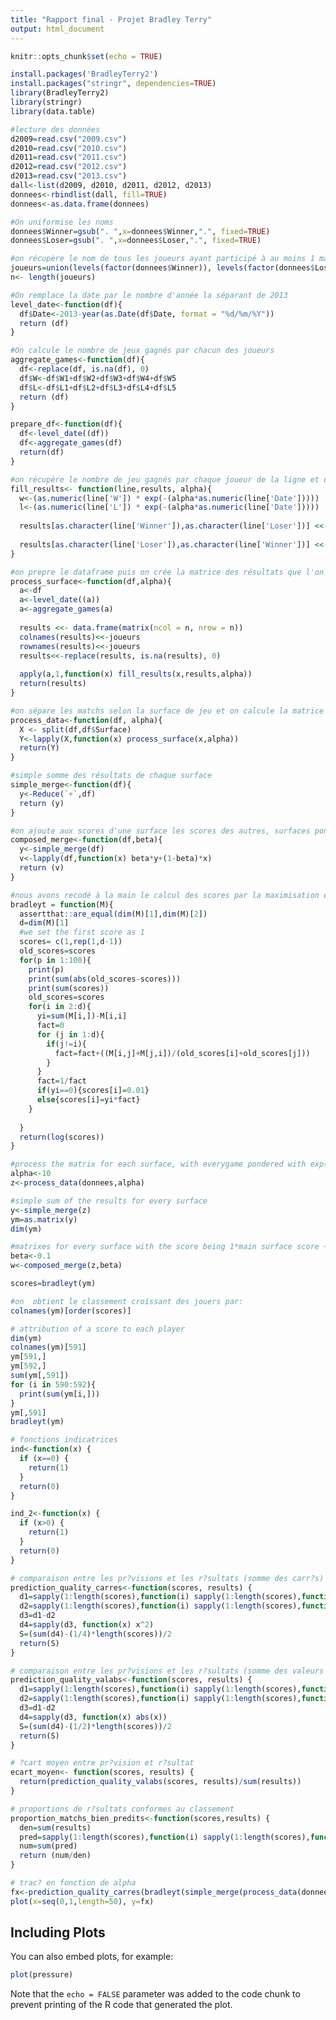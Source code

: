```yaml
---
title: "Rapport final - Projet Bradley Terry"
output: html_document
---
```


```r
knitr::opts_chunk$set(echo = TRUE)

```


```r
install.packages('BradleyTerry2')
install.packages("stringr", dependencies=TRUE)
library(BradleyTerry2)
library(stringr)
library(data.table)

#lecture des données
d2009=read.csv("2009.csv")
d2010=read.csv("2010.csv")
d2011=read.csv("2011.csv")
d2012=read.csv("2012.csv")
d2013=read.csv("2013.csv")
dall<-list(d2009, d2010, d2011, d2012, d2013)
donnees<-rbindlist(dall, fill=TRUE)
donnees<-as.data.frame(donnees)

#On uniformise les noms
donnees$Winner=gsub(". ",x=donnees$Winner,".", fixed=TRUE)
donnees$Loser=gsub(". ",x=donnees$Loser,".", fixed=TRUE)
```


```r
#on récupère le nom de tous les joueurs ayant participé à au moins 1 match et leur nombre
joueurs=union(levels(factor(donnees$Winner)), levels(factor(donnees$Loser)))
n<- length(joueurs)

#On remplace la date par le nombre d'année la séparant de 2013
level_date<-function(df){
  df$Date<-2013-year(as.Date(df$Date, format = "%d/%m/%Y"))
  return (df)
}

#On calcule le nombre de jeux gagnés par chacun des joueurs
aggregate_games<-function(df){
  df<-replace(df, is.na(df), 0)
  df$W<-df$W1+df$W2+df$W3+df$W4+df$W5
  df$L<-df$L1+df$L2+df$L3+df$L4+df$L5
  return (df)
}

prepare_df<-function(df){
  df<-level_date((df))
  df<-aggregate_games(df)
  return(df)
}

#on récupère le nombre de jeu gagnés par chaque joueur de la ligne et on les rajoute à la matrice des résultats, coefficienté par la décroissance exponentielle
fill_results<- function(line,results, alpha){
  w<-(as.numeric(line['W']) * exp(-(alpha*as.numeric(line['Date']))))
  l<-(as.numeric(line['L']) * exp(-(alpha*as.numeric(line['Date']))))
  
  results[as.character(line['Winner']),as.character(line['Loser'])] <<- as.numeric(results[as.character(line['Winner']),as.character(line['Loser'])]) + w
  
  results[as.character(line['Loser']),as.character(line['Winner'])] <<- as.numeric(results[as.character(line['Loser']),as.character(line['Winner'])]) + l
}

#on prepre le dataframe puis on crée la matrice des résultats que l'on remplie grace au apply
process_surface<-function(df,alpha){
  a<-df
  a<-level_date((a))
  a<-aggregate_games(a)
  
  results <<- data.frame(matrix(ncol = n, nrow = n))
  colnames(results)<<-joueurs
  rownames(results)<<-joueurs
  results<<-replace(results, is.na(results), 0)
  
  apply(a,1,function(x) fill_results(x,results,alpha))
  return(results)
}

#on sépare les matchs selon la surface de jeu et on calcule la matrice des résultats pour chacune des surfaces
process_data<-function(df, alpha){
  X <- split(df,df$Surface)
  Y<-lapply(X,function(x) process_surface(x,alpha))
  return(Y)
}

#simple somme des résultats de chaque surface
simple_merge<-function(df){
  y<-Reduce(`+`,df)
  return (y)
}

#on ajoute aux scores d'une surface les scores des autres, surfaces pondérés par beta
composed_merge<-function(df,beta){
  y<-simple_merge(df)
  v<-lapply(df,function(x) beta*y+(1-beta)*x)
  return (v)
}

#nous avons recodé à la main le calcul des scores par la maximisation de la vraissamblance
bradleyt = function(M){
  assertthat::are_equal(dim(M)[1],dim(M)[2])
  d=dim(M)[1]
  #we set the first score as 1
  scores= c(1,rep(1,d-1))
  old_scores=scores
  for(p in 1:100){
    print(p)
    print(sum(abs(old_scores-scores)))
    print(sum(scores))
    old_scores=scores
    for(i in 2:d){
      yi=sum(M[i,])-M[i,i]
      fact=0
      for (j in 1:d){
        if(j!=i){
          fact=fact+((M[i,j]+M[j,i])/(old_scores[i]+old_scores[j]))
        }
      }
      fact=1/fact
      if(yi==0){scores[i]=0.01}
      else{scores[i]=yi*fact}
    }
     
  }
  return(log(scores))
}
```


```r
#process the matrix for each surface, with everygame pondered with exp(-alpha*t) (t=nombre d'ann?es s?parant de l'ann?e actuelle)
alpha<-10
z<-process_data(donnees,alpha)

#simple sum of the results for every surface
y<-simple_merge(z)
ym=as.matrix(y)
dim(ym)

#matrixes for every surface with the score being 1*main surface score + Beta * (sum of other surfaces score). For example see w$Clay, w$Grass, w$Hard or w$Carpet
beta<-0.1
w<-composed_merge(z,beta)

scores=bradleyt(ym)

#on  obtient le classement croissant des jouers par:
colnames(ym)[order(scores)]

# attribution of a score to each player
dim(ym)
colnames(ym)[591]
ym[591,]
ym[592,]
sum(ym[,591])
for (i in 590:592){
  print(sum(ym[i,]))
}
ym[,591]
bradleyt(ym)

# fonctions indicatrices
ind<-function(x) {
  if (x==0) {
    return(1)
  }
  return(0)
}

ind_2<-function(x) {
  if (x>0) {
    return(1)
  }
  return(0)
}

# comparaison entre les pr?visions et les r?sultats (somme des carr?s)
prediction_quality_carres<-function(scores, results) {
  d1=sapply(1:length(scores),function(i) sapply(1:length(scores),function(j) (scores[i]/(scores[i]+ scores[j]))*(1-ind(results[i,j]+ results[j,i]))))
  d2=sapply(1:length(scores),function(i) sapply(1:length(scores),function(j) results[i,j]/(results[i,j]+ results[j,i]+ind(results[i,j]+ results[j,i]))))
  d3=d1-d2
  d4=sapply(d3, function(x) x^2)
  S=(sum(d4)-(1/4)*length(scores))/2 
  return(S)
}

# comparaison entre les pr?visions et les r?sultats (somme des valeurs absolues)
prediction_quality_valabs<-function(scores, results) {
  d1=sapply(1:length(scores),function(i) sapply(1:length(scores),function(j) (scores[i]/(scores[i]+ scores[j]))*(1-ind(results[i,j]+ results[j,i]))))
  d2=sapply(1:length(scores),function(i) sapply(1:length(scores),function(j) results[i,j]/(results[i,j]+ results[j,i]+ind(results[i,j]+ results[j,i]))))
  d3=d1-d2
  d4=sapply(d3, function(x) abs(x))
  S=(sum(d4)-(1/2)*length(scores))/2
  return(S)
}

# ?cart moyen entre pr?vision et r?sultat
ecart_moyen<- function(scores, results) {
  return(prediction_quality_valabs(scores, results)/sum(results))
}

# proportions de r?sultats conformes au classement
proportion_matchs_bien_predits<-function(scores,results) {
  den=sum(results)
  pred=sapply(1:length(scores),function(i) sapply(1:length(scores),function(j) results[i,j]*ind_2(scores[i]-scores[j])))
  num=sum(pred)
  return (num/den)
}

# trac? en fonction de alpha
fx<-prediction_quality_carres(bradleyt(simple_merge(process_data(donnees,x))),results)
plot(x=seq(0,1,length=50), y=fx)

```


## Including Plots

You can also embed plots, for example:

```r
plot(pressure)
```

Note that the `echo = FALSE` parameter was added to the code chunk to prevent printing of the R code that generated the plot.
